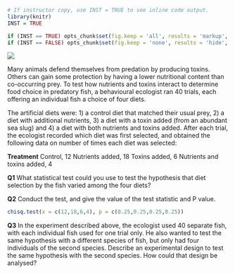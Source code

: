 
```{r, echo=FALSE}
# If instructor copy, use INST = TRUE to see inline code output.
library(knitr)
INST = TRUE

if (INST == TRUE) opts_chunk$set(fig.keep = 'all', results = 'markup', echo = TRUE)
if (INST == FALSE) opts_chunk$set(fig.keep = 'none', results = 'hide', echo = FALSE)

```

![](Goodness_of_fit_test_Q2_image.jpg)

Many animals defend themselves from predation by producing toxins. Others can gain some protection by having a lower nutritional content than co-occurring prey. To test how nutrients and toxins interact to determine food choice in predatory fish, a behavioural ecologist ran 40 trials, each offering an individual fish a choice of four diets.

The artificial diets were: 1) a control diet that matched their usual prey, 2) a diet with additional nutrients, 3) a diet with a toxin added (from an abundant sea slug) and 4) a diet with both nutrients and toxins added. After each trial, the ecologist recorded which diet was first selected, and obtained the following data on number of times each diet was selected:

**Treatment**
Control, 12
Nutrients	added, 18
Toxins added, 6
Nutrients and toxins added, 4


**Q1**  What statistical test could you use to test the hypothesis that diet selection by the fish varied among the four diets?


**Q2**  Conduct the test, and give the value of the test statistic and P value.

```{r, warning = FALSE}
chisq.test(x = c(12,18,6,4), p = c(0.25,0.25,0.25,0.25))

```

**Q3**  In the experiment described above, the ecologist used 40 separate fish, with each individual fish used for one trial only. He also wanted to test the same hypothesis with a different species of fish, but only had four individuals of the second species. Describe an experimental design to test the same hypothesis with the second species. How could that design be analysed?  